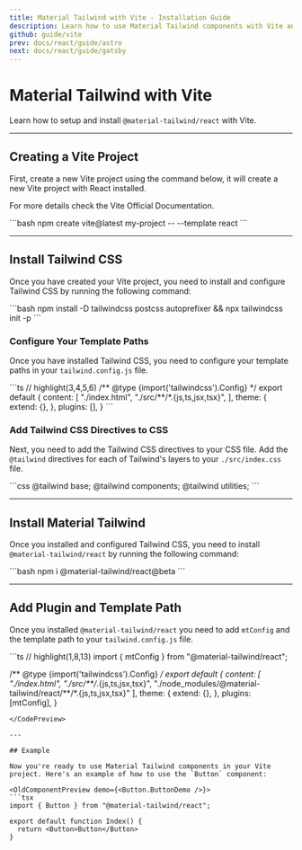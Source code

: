 ```yaml
---
title: Material Tailwind with Vite - Installation Guide
description: Learn how to use Material Tailwind components with Vite and Tailwind CSS to easily create elegant and flexible pages.
github: guide/vite
prev: docs/react/guide/astro
next: docs/react/guide/gatsby
---
```


# Material Tailwind with Vite

Learn how to setup and install `@material-tailwind/react` with Vite.

---

## Creating a Vite Project

First, create a new Vite project using the command below, it will create a new Vite project with React installed.

For more details check the <Link href="https://vitejs.dev/guide/?ref=material-tailwind" target="_blank">Vite Official Documentation</Link>.

<CodePreview>
```bash
npm create vite@latest my-project -- --template react
```
</CodePreview>

---

## Install Tailwind CSS

Once you have created your Vite project, you need to install and configure Tailwind CSS by running the following command:

<CodePreview>
```bash
npm install -D tailwindcss postcss autoprefixer && npx tailwindcss init -p
```
</CodePreview>

### Configure Your Template Paths

Once you have installed Tailwind CSS, you need to configure your template paths in your `tailwind.config.js` file.

<CodePreview>
```ts
// highlight(3,4,5,6)
/** @type {import('tailwindcss').Config} */
export default {
  content: [
    "./index.html",
    "./src/**/*.{js,ts,jsx,tsx}",
  ],
  theme: {
    extend: {},
  },
  plugins: [],
}
```
</CodePreview>

### Add Tailwind CSS Directives to CSS

Next, you need to add the Tailwind CSS directives to your CSS file. Add the `@tailwind` directives for each of Tailwind's layers to your `./src/index.css` file.

<CodePreview>
```css
@tailwind base;
@tailwind components;
@tailwind utilities;
```
</CodePreview>

---

## Install Material Tailwind

Once you installed and configured Tailwind CSS, you need to install `@material-tailwind/react` by running the following command:

<CodePreview>
```bash
npm i @material-tailwind/react@beta
```
</CodePreview>

---

## Add Plugin and Template Path

Once you installed `@material-tailwind/react` you need to add `mtConfig` and the template path to your `tailwind.config.js` file.

<CodePreview>
```ts
// highlight(1,8,13)
import { mtConfig } from "@material-tailwind/react";

/** @type {import('tailwindcss').Config} */
export default {
  content: [
    "./index.html",
    "./src/**/*.{js,ts,jsx,tsx}",
    "./node_modules/@material-tailwind/react/**/*.{js,ts,jsx,tsx}"
  ],
  theme: {
    extend: {},
  },
  plugins: [mtConfig],
}
```
</CodePreview>

---

## Example

Now you're ready to use Material Tailwind components in your Vite project. Here's an example of how to use the `Button` component:

<OldComponentPreview demo={<Button.ButtonDemo />}>
```tsx
import { Button } from "@material-tailwind/react";

export default function Index() {
  return <Button>Button</Button>
}
```
</OldComponentPreview>
